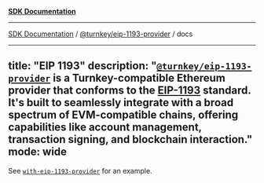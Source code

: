 [**SDK Documentation**](../../../README.mdx)

***

[SDK Documentation](../../../packages.mdx) / [@turnkey/eip-1193-provider](../README.mdx) / docs

---
title: "EIP 1193"
description: "[`@turnkey/eip-1193-provider`](https://www.npmjs.com/package/@turnkey/eip-1193-provider) is a Turnkey-compatible Ethereum provider that conforms to the [EIP-1193](https://eips.ethereum.org/EIPS/eip-1193) standard. It's built to seamlessly integrate with a broad spectrum of EVM-compatible chains, offering capabilities like account management, transaction signing, and blockchain interaction."
mode: wide
---

See [`with-eip-1193-provider`](https://github.com/tkhq/sdk/tree/main/examples/with-eip-1193-provider) for an example.

